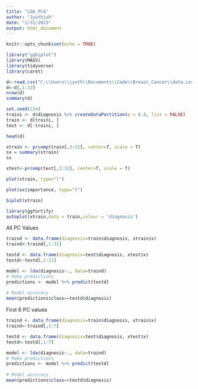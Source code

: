 ---
title: "LDA_PCA"
author: "Jyothish"
date: "1/31/2023"
output: html_document
---

```{r setup, include=FALSE}
knitr::opts_chunk$set(echo = TRUE)
```

```{r}

library("ggbiplot")
library(MASS)
library(tidyverse)
library(caret)
```

```{r}
d<-read.csv("C:\\Users\\jyoth\\Documents\\Code\\Breast_Cancer\\data.csv", header=TRUE)
d<-d[,1:32]
nrow(d)
summary(d)

set.seed(234)
traini <- d$diagnosis %>% createDataPartition(p = 0.8, list = FALSE)
train <- d[traini, ]
test <- d[-traini, ]
```

```{r}
head(d)

```


```{r}
xtrain <- prcomp(train[,3:32], center=T, scale = T)
sx = summary(xtrain)
sx

xtest<-prcomp(test[,3:32], center=T, scale = T)

```

```{r}
plot(xtrain, type="l")

```

```{r}
plot(sx$importance, type="l")

```
```{r}
biplot(xtrain)
```

```{r}
library(ggfortify)
autoplot(xtrain,data = train,colour = 'diagnosis')
```

All PC Values
```{r}
traind <- data.frame(diagnosis=train$diagnosis, xtrain$x)
traind<-traind[,1:31]

testd <- data.frame(diagnosis=test$diagnosis, xtest$x)
testd<-testd[,1:31]

model <- lda(diagnosis~., data=traind)
# Make predictions
predictions <- model %>% predict(testd)
  
# Model accuracy
mean(predictions$class==testd$diagnosis)
```
First 6 PC values

```{r}
traind <- data.frame(diagnosis=train$diagnosis, xtrain$x)
traind<-traind[,1:7]

testd <- data.frame(diagnosis=test$diagnosis, xtest$x)
testd<-testd[,1:7]

model <- lda(diagnosis~., data=traind)
# Make predictions
predictions <- model %>% predict(testd)
  
# Model accuracy
mean(predictions$class==testd$diagnosis)
```


